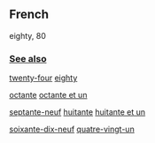 ==French==

eighty, 80

=== [[See also]] ===

[[twenty-four]] [[eighty]]

[[octante]] [[octante et un]]

[[septante-neuf]] [[huitante]] [[huitante et un]]

[[soixante-dix-neuf]] [[quatre-vingt-un]]